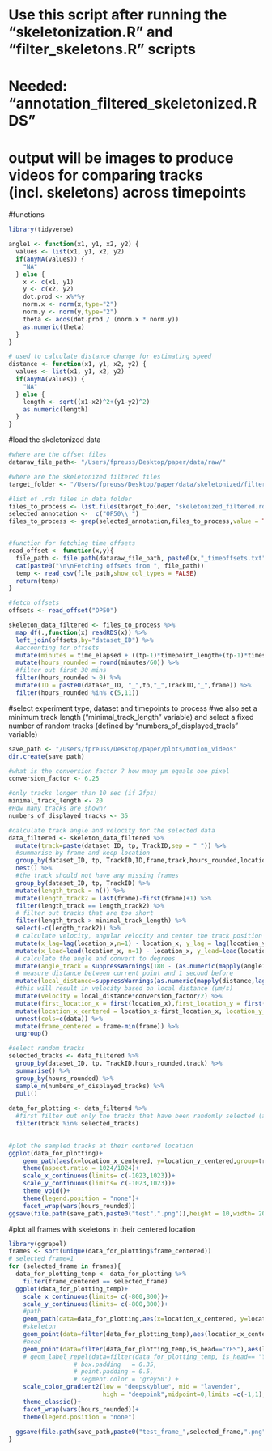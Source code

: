 # Use this script after running the "skeletonization.R" and "filter_skeletons.R" scripts
# Needed: "annotation_filtered_skeletonized.RDS"
# output will be images to produce videos for comparing tracks (incl. skeletons) across timepoints


#functions
```r

library(tidyverse)

angle1 <- function(x1, y1, x2, y2) {
  values <- list(x1, y1, x2, y2)
  if(anyNA(values)) {
    "NA"
  } else {
    x <- c(x1, y1)
    y <- c(x2, y2)
    dot.prod <- x%*%y
    norm.x <- norm(x,type="2")
    norm.y <- norm(y,type="2")
    theta <- acos(dot.prod / (norm.x * norm.y))
    as.numeric(theta)
  }
}

# used to calculate distance change for estimating speed
distance <- function(x1, y1, x2, y2) {
  values <- list(x1, y1, x2, y2)
  if(anyNA(values)) {
    "NA"
  } else {
    length <- sqrt((x1-x2)^2+(y1-y2)^2)
    as.numeric(length)
  }
}
```
#load the skeletonized data
```r

#where are the offset files
dataraw_file_path<- "/Users/fpreuss/Desktop/paper/data/raw/"

#where are the skeletonized filtered files
target_folder <- "/Users/fpreuss/Desktop/paper/data/skeletonized/filtered/"

#list of .rds files in data folder
files_to_process <- list.files(target_folder, "skeletonized_filtered.rds", full.names = TRUE, ignore.case = TRUE)
selected_annotation <-  c("OP50\\_")
files_to_process <- grep(selected_annotation,files_to_process,value = TRUE)


#function for fetching time offsets
read_offset <- function(x,y){
  file_path <- file.path(dataraw_file_path, paste0(x,"_timeoffsets.txt"))
  cat(paste0("\n\nFetching offsets from ", file_path))
  temp <- read_csv(file_path,show_col_types = FALSE)
  return(temp)
}

#fetch offsets
offsets <- read_offset("OP50")

skeleton_data_filtered <- files_to_process %>%
  map_df(.,function(x) readRDS(x)) %>%
  left_join(offsets,by="dataset_ID") %>%
  #accounting for offsets
  mutate(minutes = time_elapsed + ((tp-1)*timepoint_length+(tp-1)*timestep_length)) %>%
  mutate(hours_rounded = round(minutes/60)) %>%
  #filter out first 30 mins
  filter(hours_rounded > 0) %>%
  mutate(ID = paste0(dataset_ID, "_",tp,"_",TrackID,"_",frame)) %>%
  filter(hours_rounded %in% c(5,11))


```



#select experiment type, dataset and timepoints to process
#we also set a minimum track length ("minimal_track_length" variable) and select a fixed number of random tracks (defined by "numbers_of_displayed_tracls" variable)
```r
save_path <- "/Users/fpreuss/Desktop/paper/plots/motion_videos"
dir.create(save_path)

#what is the conversion factor ? how many µm equals one pixel
conversion_factor <- 6.25

#only tracks longer than 10 sec (if 2fps)
minimal_track_length <- 20
#How many tracks are shown?
numbers_of_displayed_tracks <- 35

#calculate track angle and velocity for the selected data
data_filtered <- skeleton_data_filtered %>%
  mutate(track=paste(dataset_ID, tp, TrackID,sep = "_")) %>%
  #summarise by frame and keep location
  group_by(dataset_ID, tp, TrackID,ID,frame,track,hours_rounded,location_x,location_y) %>%
  nest() %>%
  #the track should not have any missing frames
  group_by(dataset_ID, tp, TrackID) %>%
  mutate(length_track = n()) %>%
  mutate(length_track2 = last(frame)-first(frame)+1) %>%
  filter(length_track == length_track2) %>%
  # filter out tracks that are too short
  filter(length_track > minimal_track_length) %>%
  select(-c(length_track2)) %>%
  # calculate velocity, angular velocity and center the track position
  mutate(x_lag=lag(location_x,n=1) - location_x, y_lag = lag(location_y, n=1) - location_y) %>%
  mutate(x_lead=lead(location_x, n=1) - location_x, y_lead=lead(location_y, n=1) - location_y) %>%
  # calculate the angle and convert to degrees
  mutate(angle_track = suppressWarnings(180 - (as.numeric(mapply(angle1,x_lag,y_lag,x_lead,y_lead)))*180/pi)) %>%
  # measure distance between current point and 1 second before
  mutate(local_distance=suppressWarnings(as.numeric(mapply(distance,lag(location_x,n=2),lag(location_y,n=2),location_x,location_y)))) %>%
  #this will result in velocity based on local distance (µm/s)
  mutate(velocity = local_distance*conversion_factor/2) %>%
  mutate(first_location_x = first(location_x),first_location_y = first(location_y)) %>%
  mutate(location_x_centered = location_x-first_location_x, location_y_centered = location_y-first_location_y) %>%
  unnest(cols=c(data)) %>%
  mutate(frame_centered = frame-min(frame)) %>%
  ungroup()

#select random tracks
selected_tracks <- data_filtered %>%
  group_by(dataset_ID, tp, TrackID,hours_rounded,track) %>%
  summarise() %>%
  group_by(hours_rounded) %>%
  sample_n(numbers_of_displayed_tracks) %>%
  pull()
  
data_for_plotting <- data_filtered %>%
  #first filter out only the tracks that have been randomly selected (after filtering)
  filter(track %in% selected_tracks)
 
```


```r
#plot the sampled tracks at their centered location
ggplot(data_for_plotting)+
    geom_path(aes(x=location_x_centered, y=location_y_centered,group=track,color=track))+
    theme(aspect.ratio = 1024/1024)+
    scale_x_continuous(limits= c(-1023,1023))+
    scale_y_continuous(limits= c(-1023,1023))+
    theme_void()+
    theme(legend.position = "none")+
    facet_wrap(vars(hours_rounded))
ggsave(file.path(save_path,paste0("test",".png")),height = 10,width= 20,units = "cm",bg="white",dpi=150)


```



#plot all frames with skeletons in their centered location
```r
library(ggrepel)
frames <- sort(unique(data_for_plotting$frame_centered))
# selected_frame=1
for (selected_frame in frames){
  data_for_plotting_temp <- data_for_plotting %>%
    filter(frame_centered == selected_frame)
  ggplot(data_for_plotting_temp)+
    scale_x_continuous(limits= c(-800,800))+
    scale_y_continuous(limits= c(-800,800))+
    #path
    geom_path(data=data_for_plotting,aes(x=location_x_centered, y=location_y_centered,group=track),color="grey",alpha=.25)+
    #skeleton
    geom_point(data=filter(data_for_plotting_temp),aes(location_x_centered+X,location_y_centered+Y,color=angle),size=0.25,alpha=1)+
    #head
    geom_point(data=filter(data_for_plotting_temp,is_head=="YES"),aes(location_x_centered+X,location_y_centered+Y),color="orange",size=1.25,shape=17,alpha=1)+
    # geom_label_repel(data=filter(data_for_plotting_temp, is_head== "YES"),aes(x=location_x_centered, y=location_y_centered,label = track,group=track),
                  # box.padding   = 0.35, 
                  # point.padding = 0.5,
                  # segment.color = 'grey50') +
    scale_color_gradient2(low = "deepskyblue", mid = "lavender",
                          high = "deeppink",midpoint=0,limits =c(-1,1),na.value="white")+
    theme_classic()+
    facet_wrap(vars(hours_rounded))+
    theme(legend.position = "none")
  
  ggsave(file.path(save_path,paste0("test_frame_",selected_frame,".png")),height = 15,width= 30,units = "cm",bg="white",dpi=150)
}

```
